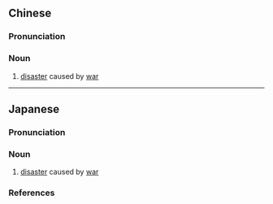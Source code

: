 {{also|兵祸}}
==Chinese==
{{zh-forms|s=兵祸}}

===Pronunciation===
{{zh-pron
|m=bīnghuò
|c=bing1 wo6
|cat=n
}}

===Noun===
{{zh-noun}}

# [[disaster]] caused by [[war]]

----

==Japanese==
{{ja-kanjitab|へい|か|yomi=o}}

===Pronunciation===
{{ja-pron|yomi=kanon|へいか|acc=1|acc_ref=DJR}}

===Noun===
{{ja-noun|へいか|hhira=へいくわ}}

# [[disaster]] caused by [[war]]

===References===
<references/>